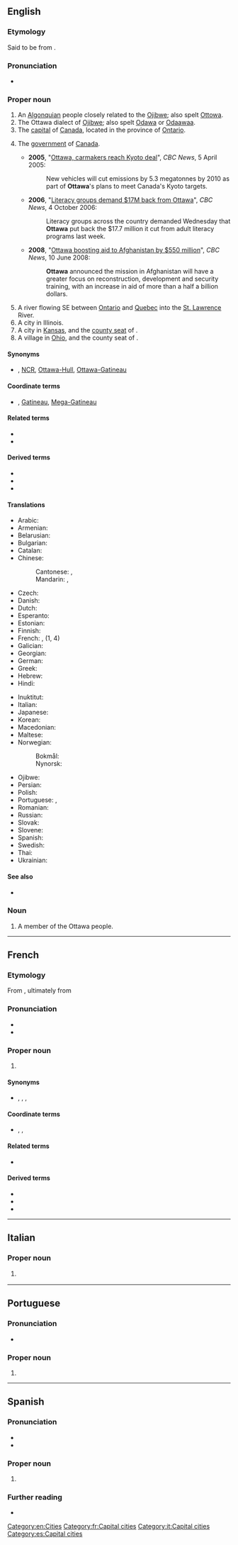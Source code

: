 {{also|Òttawa}}
==English==
{{wikipedia}}
{{slim-wikipedia|Ottawa (disambiguation)}}

===Etymology===
Said to be from {{etyl|oj|en}} {{m|oj|odaawaa||traders}}.

===Pronunciation===
* {{IPA|/ˈɒtəwə/|lang=en}}

===Proper noun===
{{en-proper noun}}

# An [[Algonquian]] people closely related to the [[Ojibwe]]; also spelt [[Ottowa]].
# The Ottawa dialect of [[Ojibwe]]; also spelt [[Odawa]] or [[odaawaa|Odaawaa]].
# The [[capital]] of [[Canada]], located in the province of [[Ontario]].
# {{lb|en|by [[synecdoche]]}} The [[government]] of [[Canada]].
#* '''2005''', "[http://www.cbc.ca/news/canada/story/2005/03/23/car-emissions040323.html Ottawa, carmakers reach Kyoto deal]", ''CBC News'', 5 April 2005:
#*: New vehicles will cut emissions by 5.3 megatonnes by 2010 as part of '''Ottawa''''s plans to meet Canada's Kyoto targets.
#* '''2006''', "[http://www.cbc.ca/news/canada/story/2006/10/04/literacy-cuts.html Literacy groups demand $17M back from Ottawa]", ''CBC News'', 4 October 2006:
#*: Literacy groups across the country demanded Wednesday that '''Ottawa''' put back the $17.7 million it cut from adult literacy programs last week.
#* '''2008''', "[http://www.cbc.ca/news/canada/story/2008/06/10/afghanistan-aid.html Ottawa boosting aid to Afghanistan by $550 million]", ''CBC News'', 10 June 2008:
#*: '''Ottawa''' announced the mission in Afghanistan will have a greater focus on reconstruction, development and security training, with an increase in aid of more than a half a billion dollars.
# A river flowing SE between [[Ontario]] and [[Quebec]] into the [[St. Lawrence]] River.
# A city in Illinois.
# A city in [[Kansas]], and the [[county seat]] of {{l|en|Franklin County}}.
# A village in [[Ohio]], and the county seat of {{l|en|Putnam County}}.

====Synonyms====
* {{sense|capital of Canada}} {{l|en|National Capital Region}}, [[NCR]], [[Ottawa-Hull]], [[Ottawa-Gatineau]] {{gloss|biprovincial metropolitan region}}

====Coordinate terms====
* {{sense|capital of Canada}} {{l|en|Hull}}, [[Gatineau]], [[Mega-Gatineau]] {{gloss|twin city on opposite bank of river}}

====Related terms====
* {{l|en|Ottawan}}
* {{l|en|Outaouais}}

====Derived terms====
* {{l|en|Ottawa-Hull}}
* {{l|en|Ottawa-Gatineau}}
* {{l|en|Mega-Ottawa}}

====Translations====
{{trans-top|capital of Canada}}
* Arabic: {{t|ar|أُوتَاوَا|f|tr=ʾutāwā}}
* Armenian: {{t|hy|Օտտավա}}
* Belarusian: {{t|be|Ата́ва|f}}
* Bulgarian: {{t|bg|Ота́ва|f}}
* Catalan: {{t|ca|Ottawa}}
* Chinese:
*: Cantonese: {{t|yue|渥太華|sc=Hani}}, {{t|yue|渥太华|tr=ak1 taai3 waa4|sc=Hani}}
*: Mandarin: {{t+|cmn|渥太華|sc=Hani}}, {{t+|cmn|渥太华|tr=Wòtàihuá|sc=Hani}}
* Czech: {{t+|cs|Ottawa|f}}
* Danish: {{t|da|Ottawa}}
* Dutch: {{t+|nl|Ottawa}}
* Esperanto: {{t+|eo|Otavo}}
* Estonian: {{t|et|Ottawa}}
* Finnish: {{t+|fi|Ottawa}}
* French: {{t+|fr|Ottawa|m}}, {{t+|fr|Outaouais|m}} (1, 4)
* Galician: {{t+|gl|Otava|f}}
* Georgian: {{t|ka|ოტავა}}
* German: {{t+|de|Ottawa}}
* Greek: {{t+|el|Οττάβα|f}}
* Hebrew: {{t|he|אוטווה}}
* Hindi: {{t|hi|ओटावा|tr=ōṭāvā}}
{{trans-mid}}
* Inuktitut: {{t|iu|ᐊᑦᑖᕙ|tr=Attava|sc=Cans}}
* Italian: {{t+|it|Ottawa}}
* Japanese: {{t|ja|オタワ|tr=Otawa}}
* Korean: {{t|ko|오타와|tr=Otawa}}
* Macedonian: {{t|mk|Ота́ва|f}}
* Maltese: {{t|mt|Ottawa}}
* Norwegian:
*: Bokmål: {{t|nb|Ottawa}}
*: Nynorsk: {{t|nn|Ottawa}}
* Ojibwe: {{t-check|oj|ᐅᑖᐙ|tr=odaawaa|sc=Cans}}
* Persian: {{t|fa|اتاوا|tr=otâvâ}}
* Polish: {{t+|pl|Ottawa|f}}
* Portuguese: {{t+|pt|Otava|f}}, {{t+|pt|Ottawa|f}}
* Romanian: {{t+|ro|Ottawa}}
* Russian: {{t+|ru|Отта́ва|f}}
* Slovak: {{t|sk|Ottawa|f}}
* Slovene: {{t|sl|Ottawa|f}}
* Spanish: {{t+|es|Ottawa}}
* Swedish: {{t+|sv|Ottawa}}
* Thai: {{t|th|ออตตาวา|tr=òt-dtaa-waa}}
* Ukrainian: {{t|uk|Отта́ва|f}}
{{trans-bottom}}

====See also====
* {{langcat|otw}}

===Noun===
{{en-noun}}

# A member of the Ottawa people.

{{C|en|Cities in Canada|Capital cities|Rivers in Canada|Kansas|Ohio}}
[[Category:en:Cities]]

----

==French==

===Etymology===
From {{etyl|en|fr}} {{m|en|Ottawa}}, ultimately from {{etyl|oj|fr}} {{m|oj|odaawaa||traders}}

===Pronunciation===
* {{fr-IPA}}
* {{audio|Qc-Ottawa.ogg|Audio (CAN)|lang=fr}}

===Proper noun===
{{fr-proper noun}}

# {{l|en|Ottawa}} {{gloss|capital city of Canada}}

====Synonyms====
* {{l|fr|Région de la capitale nationale}}, {{l|fr|RCN}}, {{l|fr|Ottawa-Hull}}, {{l|fr|Ottawa-Gatineau}} {{gloss|biprovincial metropolitan region}}

====Coordinate terms====
* {{l|fr|Hull}}, {{l|fr|Gatineau}}, {{l|fr|Méga-Gatineau}} {{gloss|twin city on opposite bank of river}}

====Related terms====
* {{l|fr|Outaouais}}

====Derived terms====
* {{l|fr|Ottawa-Hull}}
* {{l|fr|Ottawa-Gatineau}}
* {{l|fr|Méga-Ottawa}}

[[Category:fr:Capital cities]]

----

==Italian==

===Proper noun===
{{it-proper noun}}

# {{l|en|Ottawa}} {{gloss|capital city of Canada}}

[[Category:it:Capital cities]]

----

==Portuguese==

===Pronunciation===
* {{a|Brazil}} {{IPA|/o.ˈtaw.ɐ/|lang=pt}}

===Proper noun===
{{pt-proper noun|f}}

# {{alternative form of|Otava|lang=pt}}

----

==Spanish==

===Pronunciation===
* {{IPA|/oˈta.wa/|lang=es}}
* {{IPA|/oˈta.ɣwa/|lang=es}}

===Proper noun===
{{es-proper noun}}

# {{l|en|Ottawa}} {{gloss|capital city of Canada}}

===Further reading===
* {{R:DRAE 2001}}

[[Category:es:Capital cities]]